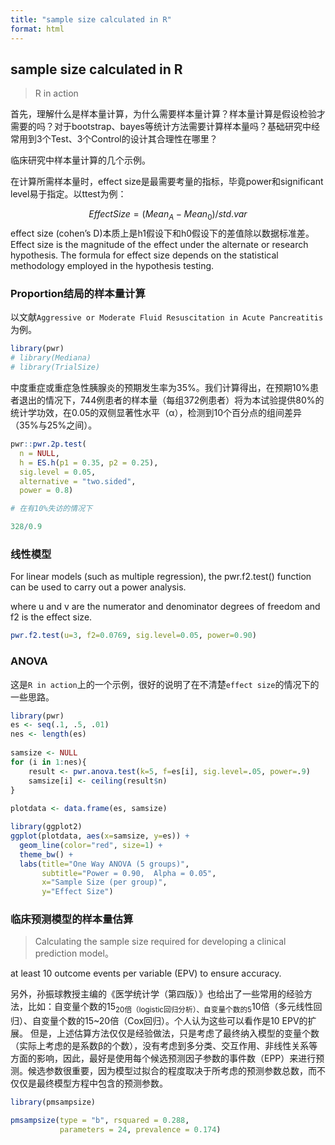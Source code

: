 ```yaml
---
title: "sample size calculated in R"
format: html
---
```



##  sample size calculated in R

> R in action
> 


首先，理解什么是样本量计算，为什么需要样本量计算？样本量计算是假设检验才需要的吗？对于bootstrap、bayes等统计方法需要计算样本量吗？基础研究中经常用到3个Test、3个Control的设计其合理性在哪里？


临床研究中样本量计算的几个示例。

在计算所需样本量时，effect size是最需要考量的指标，毕竟power和significant level易于指定。以ttest为例：

$$Effect Size=(Mean_{A}-Mean_{0})/std.var$$
effect size (cohen's D)本质上是h1假设下和h0假设下的差值除以数据标准差。
Effect size is the magnitude of the effect under the alternate or research hypothesis. The formula for effect size depends on the statistical methodology employed in the hypothesis testing.




### Proportion结局的样本量计算

以文献`Aggressive or Moderate Fluid Resuscitation in Acute Pancreatitis` 为例。

```r
library(pwr)
# library(Mediana)
# library(TrialSize)
```


中度重症或重症急性胰腺炎的预期发生率为35%。我们计算得出，在预期10%患者退出的情况下，744例患者的样本量（每组372例患者）将为本试验提供80%的统计学功效，在0.05的双侧显著性水平（α），检测到10个百分点的组间差异（35%与25%之间）。

```r
pwr::pwr.2p.test(
  n = NULL,
  h = ES.h(p1 = 0.35, p2 = 0.25),
  sig.level = 0.05,
  alternative = "two.sided",
  power = 0.8)
```
```r
# 在有10%失访的情况下

328/0.9
```


### 线性模型

For linear models (such as multiple regression), the pwr.f2.test() function can be used to carry out a power analysis.

where u and v are the numerator and denominator degrees of freedom and f2 is the effect size.

```r
pwr.f2.test(u=3, f2=0.0769, sig.level=0.05, power=0.90)
```



### ANOVA

这是`R in action`上的一个示例，很好的说明了在不清楚`effect size`的情况下的一些思路。

```r
library(pwr)
es <- seq(.1, .5, .01)                                               
nes <- length(es)
 
samsize <- NULL                                                      
for (i in 1:nes){                                                    
    result <- pwr.anova.test(k=5, f=es[i], sig.level=.05, power=.9)  
    samsize[i] <- ceiling(result$n)                                  
}                                                                    
 
plotdata <- data.frame(es, samsize)

library(ggplot2)
ggplot(plotdata, aes(x=samsize, y=es)) +
  geom_line(color="red", size=1) +
  theme_bw() +
  labs(title="One Way ANOVA (5 groups)",
       subtitle="Power = 0.90,  Alpha = 0.05",
       x="Sample Size (per group)",
       y="Effect Size")
```






### 临床预测模型的样本量估算

> Calculating the sample size required for developing a clinical prediction model。

at least 10 outcome events per variable (EPV) to ensure accuracy.

另外，孙振球教授主编的《医学统计学（第四版）》也给出了一些常用的经验方法，比如：自变量个数的15~20倍（logistic回归分析）、自变量个数的5~10倍（多元线性回归）、自变量个数的15~20倍（Cox回归）。个人认为这些可以看作是10 EPV的扩展。
但是，上述估算方法仅仅是经验做法，只是考虑了最终纳入模型的变量个数（实际上考虑的是系数β的个数），没有考虑到多分类、交互作用、非线性关系等方面的影响，因此，最好是使用每个候选预测因子参数的事件数（EPP）来进行预测。候选参数很重要，因为模型过拟合的程度取决于所考虑的预测参数总数，而不仅仅是最终模型方程中包含的预测参数。



```r
library(pmsampsize)
```



```r
pmsampsize(type = "b", rsquared = 0.288, 
           parameters = 24, prevalence = 0.174)
```









